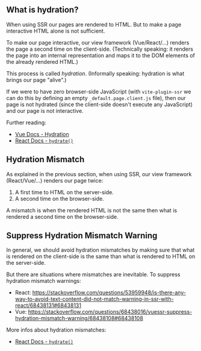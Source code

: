 
## What is hydration?

When using SSR our pages are rendered to HTML. But to make a page interactive HTML alone is not sufficient.

To make our page interactive, our view framework (Vue/React/...) renders the page a second time on the client-side. (Technically speaking: it renders the page into an internal representation and maps it to the DOM elements of the already rendered HTML.)

This process is called *hydration*. (Informally speaking: hydration is what brings our page "alive".)

If we were to have zero browser-side JavaScript (with `vite-plugin-ssr` we can do this by defining an empty `_default.page.client.js` file), then our page is not hydrated (since the client-side doesn't execute any JavaScript) and our page is not interactive.

Further reading:
 - [Vue Docs - Hydration](https://ssr.vuejs.org/guide/hydration.html)
 - [React Docs - `hydrate()`](https://reactjs.org/docs/react-dom.html#hydrate)

## Hydration Mismatch

As explained in the previous section, when using SSR, our view framework (React/Vue/...) renders our page twice:
 1. A first time to HTML on the server-side.
 2. A second time on the browser-side.

A mismatch is when the rendered HTML is not the same then what is rendered a second time on the browser-side.

## Suppress Hydration Mismatch Warning

In general, we should avoid hydration mismatches by making sure that what is rendered on the client-side is the same than what is rendered to HTML on the server-side.

But there are situations where mismatches are inevitable. To suppress hydration mismatch warnings:
 - React: https://stackoverflow.com/questions/53959948/is-there-any-way-to-avoid-text-content-did-not-match-warning-in-ssr-with-react/68438131#68438131
 - Vue: https://stackoverflow.com/questions/68438016/vuessr-suppress-hydration-mismatch-warning/68438108#68438108

More infos about hydration mismatches:
 - [React Docs - `hydrate()`](https://reactjs.org/docs/react-dom.html#hydrate)

